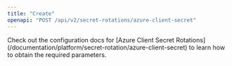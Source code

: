 ```yaml
---
title: "Create"
openapi: "POST /api/v2/secret-rotations/azure-client-secret"
---
```


<Note>
    Check out the configuration docs for [Azure Client Secret Rotations](/documentation/platform/secret-rotation/azure-client-secret) to learn how to obtain the
    required parameters.
</Note>
